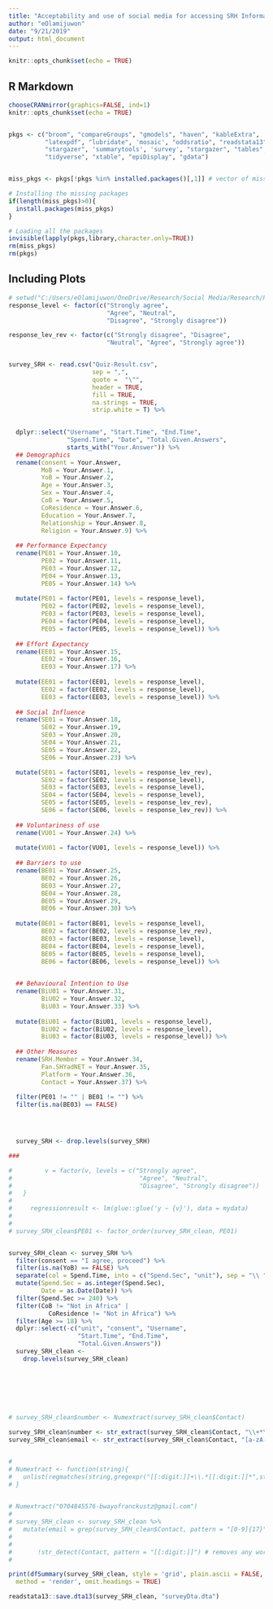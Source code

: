 ```yaml
---
title: "Acceptability and use of social media for accessing SRH Information"
author: "eOlamijuwon"
date: "9/21/2019"
output: html_document
---
```


```r
knitr::opts_chunk$set(echo = TRUE)
```

## R Markdown

```r
chooseCRANmirror(graphics=FALSE, ind=1)
knitr::opts_chunk$set(echo = TRUE)


pkgs <- c("broom", "compareGroups", "gmodels", "haven", "kableExtra",
          "latexpdf", "lubridate", 'mosaic', "oddsratio", "readstata13",
          "stargazer", 'summarytools', 'survey', "stargazer", "tables",
          "tidyverse", "xtable", "epiDisplay", "gdata")


miss_pkgs <- pkgs[!pkgs %in% installed.packages()[,1]] # vector of missing packages

# Installing the missing packages
if(length(miss_pkgs)>0){
  install.packages(miss_pkgs)
}

# Loading all the packages
invisible(lapply(pkgs,library,character.only=TRUE))
rm(miss_pkgs)
rm(pkgs)


``` 

## Including Plots

```r

# setwd("C:/Users/eOlamijuwon/OneDrive/Research/Social Media/Research/Predictors of the Use of Social Media/")
response_level <- factor(c("Strongly agree", 
                           "Agree", "Neutral",
                           "Disagree", "Strongly disagree"))

response_lev_rev <- factor(c("Strongly disagree", "Disagree",
                           "Neutral", "Agree", "Strongly agree"))


survey_SRH <- read.csv("Quiz-Result.csv",
                       sep = ",",
                       quote =  "\"",
                       header = TRUE,
                       fill = TRUE,
                       na.strings = TRUE,
                       strip.white = T) %>% 

                       
  dplyr::select("Username", "Start.Time", "End.Time",
                "Spend.Time", "Date", "Total.Given.Answers",
                starts_with("Your.Answer")) %>% 
  ## Demographics
  rename(consent = Your.Answer,
         MoB = Your.Answer.1,
         YoB = Your.Answer.2,
         Age = Your.Answer.3,
         Sex = Your.Answer.4,
         CoB = Your.Answer.5,
         CoResidence = Your.Answer.6,
         Education = Your.Answer.7,
         Relationship = Your.Answer.8,
         Religion = Your.Answer.9) %>% 
  
  ## Performance Expectancy
  rename(PE01 = Your.Answer.10,
         PE02 = Your.Answer.11,
         PE03 = Your.Answer.12,
         PE04 = Your.Answer.13,
         PE05 = Your.Answer.14) %>% 
  
  mutate(PE01 = factor(PE01, levels = response_level),
         PE02 = factor(PE02, levels = response_level),
         PE03 = factor(PE03, levels = response_level),
         PE04 = factor(PE04, levels = response_level),
         PE05 = factor(PE05, levels = response_level)) %>% 
           
  ## Effort Expectancy
  rename(EE01 = Your.Answer.15,
         EE02 = Your.Answer.16,
         EE03 = Your.Answer.17) %>%
    
  mutate(EE01 = factor(EE01, levels = response_level),
         EE02 = factor(EE02, levels = response_level),
         EE03 = factor(EE03, levels = response_level)) %>% 
  
  ## Social Influence
  rename(SE01 = Your.Answer.18,
         SE02 = Your.Answer.19,
         SE03 = Your.Answer.20,
         SE04 = Your.Answer.21,
         SE05 = Your.Answer.22,
         SE06 = Your.Answer.23) %>% 

  mutate(SE01 = factor(SE01, levels = response_lev_rev),
         SE02 = factor(SE02, levels = response_level),
         SE03 = factor(SE03, levels = response_level),
         SE04 = factor(SE04, levels = response_level),
         SE05 = factor(SE05, levels = response_lev_rev),
         SE06 = factor(SE06, levels = response_lev_rev)) %>% 
    
  ## Voluntariness of use
  rename(VU01 = Your.Answer.24) %>%
    
  mutate(VU01 = factor(VU01, levels = response_level)) %>% 
           
  ## Barriers to use
  rename(BE01 = Your.Answer.25,
         BE02 = Your.Answer.26,
         BE03 = Your.Answer.27,
         BE04 = Your.Answer.28,
         BE05 = Your.Answer.29,
         BE06 = Your.Answer.30) %>% 
    
  mutate(BE01 = factor(BE01, levels = response_level),
         BE02 = factor(BE02, levels = response_lev_rev),
         BE03 = factor(BE03, levels = response_level),
         BE04 = factor(BE04, levels = response_level),
         BE05 = factor(BE05, levels = response_level),
         BE06 = factor(BE06, levels = response_level)) %>% 

  
  ## Behavioural Intention to Use
  rename(BiU01 = Your.Answer.31,
         BiU02 = Your.Answer.32,
         BiU03 = Your.Answer.33) %>% 
 
  mutate(BiU01 = factor(BiU01, levels = response_level),
         BiU02 = factor(BiU02, levels = response_level),
         BiU03 = factor(BiU03, levels = response_level)) %>% 
           
  ## Other Measures
  rename(SRH.Member = Your.Answer.34,
         Fan.SHYadNET = Your.Answer.35,
         Platform = Your.Answer.36,
         Contact = Your.Answer.37) %>% 
  
  filter(PE01 != "" | BE01 != "") %>% 
  filter(is.na(BE03) == FALSE)
  



  survey_SRH <- drop.levels(survey_SRH)

###
```



```r



#         v = factor(v, levels = c("Strongly agree", 
#                                   "Agree", "Neutral",
#                                   "Disagree", "Strongly disagree")) 
#   }
#     
#     regressionresult <- lm(glue::glue('y ~ {v}'), data = mydata)
#        
#     
# survey_SRH_clean$PE01 <- factor_order(survey_SRH_clean, PE01)


survey_SRH_clean <- survey_SRH %>% 
  filter(consent == "I agree, proceed") %>% 
  filter(is.na(YoB) == FALSE) %>% 
  separate(col = Spend.Time, into = c("Spend.Sec", "unit"), sep = "\\ ") %>% 
  mutate(Spend.Sec = as.integer(Spend.Sec),
         Date = as.Date(Date)) %>% 
  filter(Spend.Sec >= 240) %>% 
  filter(CoB != "Not in Africa" |
           CoResidence != "Not in Africa") %>% 
  filter(Age >= 18) %>% 
  dplyr::select(-c("unit", "consent", "Username",
                   "Start.Time", "End.Time", 
                   "Total.Given.Answers"))
  survey_SRH_clean <- 
    drop.levels(survey_SRH_clean)

  
  


  

# survey_SRH_clean$number <- Numextract(survey_SRH_clean$Contact)

survey_SRH_clean$number <- str_extract(survey_SRH_clean$Contact, "\\+*\\d+\\.*\\d*")
survey_SRH_clean$email <- str_extract(survey_SRH_clean$Contact, "[a-zA-Z0-9._-]+@[a-zA-Z0-9._-]+\\.[a-zA-Z0-9_-]+")


# 
# Numextract <- function(string){
#   unlist(regmatches(string,gregexpr("[[:digit:]]+\\.*[[:digit:]]*",string)))
# }
  

# Numextract("0704845576-bwayofranckustz@gmail.com")  
# 
# survey_SRH_clean <- survey_SRH_clean %>% 
#   mutate(email = grep(survey_SRH_clean$Contact, pattern = "[0-9]{17}", value = TRUE))
# 
# 
#       !str_detect(Contact, pattern = "[[:digit:]]") # removes any words with numeric digits
# 

```


```r

print(dfSummary(survey_SRH_clean, style = 'grid', plain.ascii = FALSE, graph.magnif = 0.85), 
  method = 'render', omit.headings = TRUE)


```



```r

readstata13::save.dta13(survey_SRH_clean, "surveyDta.dta")

```


